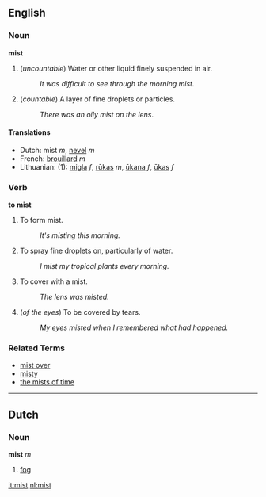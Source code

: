 ==English==

===Noun===
'''mist'''

# (''uncountable'') Water or other liquid finely suspended in air.
#: ''It was difficult to see through the morning mist.''
# (''countable'') A layer of fine droplets or particles.
#: ''There was an oily mist on the lens''.

====Translations====
*Dutch: mist ''m'', [[nevel]] ''m''
*French: [[brouillard]] ''m''
*Lithuanian: (1): [[migla]] ''f'', [[rūkas]] ''m'', [[ūkana]] ''f'', [[ūkas]] ''f''

===Verb===
'''to mist'''

# To form mist.
#: ''It's misting this morning.''
# To spray fine droplets on, particularly of water.
#: ''I mist my tropical plants every morning.''
# To cover with a mist.
#: ''The lens was misted.''
# (''of the eyes'') To be covered by tears.
#: ''My eyes misted when I remembered what had happened.''

===Related Terms===
*[[mist over]]
*[[misty]]
*[[the mists of time]]

----
==Dutch==
===Noun===
'''mist''' ''m''

# [[fog]]

[[it:mist]]
[[nl:mist]]